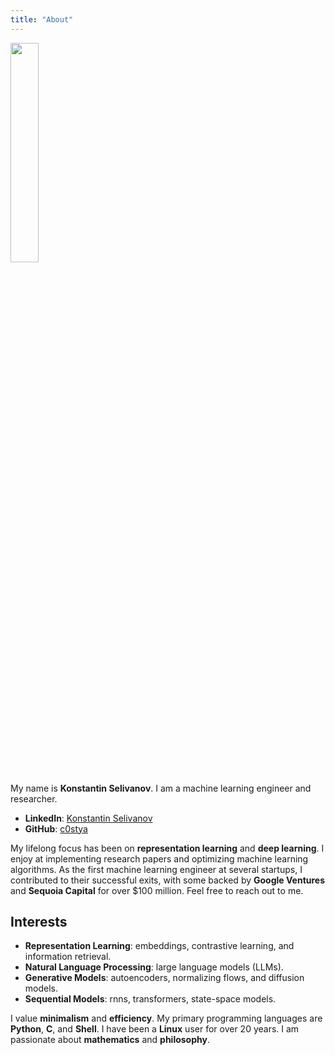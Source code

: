 ```yaml
---
title: "About"
---
```


![](avatar.jpg){width="30%"}

My name is **Konstantin Selivanov**. I am a machine learning engineer and researcher.

- **LinkedIn**: [Konstantin Selivanov](https://www.linkedin.com/in/selivanov/)
- **GitHub**: [c0stya](https://github.com/c0stya)

My lifelong focus has been on **representation learning** and **deep learning**. I enjoy at implementing research papers and optimizing machine learning algorithms. As the first machine learning engineer at several startups, I contributed to their successful exits, with some backed by **Google Ventures** and **Sequoia Capital** for over \$100 million. Feel free to reach out to me.

## Interests

- **Representation Learning**: embeddings, contrastive learning, and information retrieval.
- **Natural Language Processing**: large language models (LLMs).
- **Generative Models**: autoencoders, normalizing flows, and diffusion models.
- **Sequential Models**: rnns, transformers, state-space models.

I value **minimalism** and **efficiency**. My primary programming languages are **Python**, **C**, and **Shell**. I have been a **Linux** user for over 20 years. I am passionate about **mathematics** and **philosophy**.
